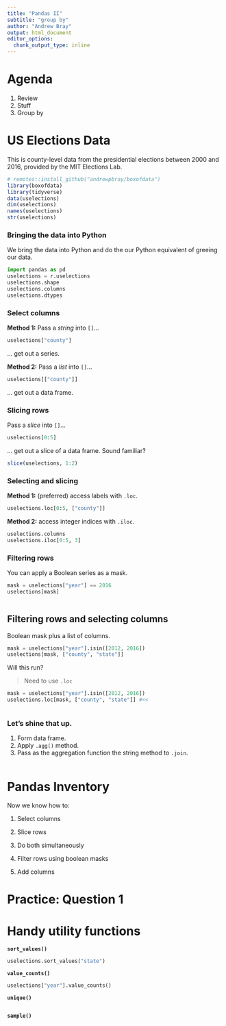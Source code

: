 ```yaml
---
title: "Pandas II"
subtitle: "group by"
author: "Andrew Bray"
output: html_document
editor_options: 
  chunk_output_type: inline
---
```


# Agenda

1.  Review
2.  Stuff
3.  Group by

# US Elections Data

This is county-level data from the presidential elections between 2000 and 2016, provided by the MIT Elections Lab.

```r
# remotes::install_github("andrewpbray/boxofdata")
library(boxofdata)
library(tidyverse)
data(uselections)
dim(uselections)
names(uselections)
str(uselections)
```

### Bringing the data into Python

We bring the data into Python and do the our Python equivalent of greeing our data.

```python
import pandas as pd
uselections = r.uselections
uselections.shape
uselections.columns
uselections.dtypes
```

### Select columns

**Method 1:** Pass a *string* into `[]`...

```python
uselections["county"]
```

... get out a series.

**Method 2:** Pass a *list* into `[]`...

```python
uselections[["county"]]
```

... get out a data frame.

### Slicing rows

Pass a *slice* into `[]`...

```python
uselections[0:5]
```

... get out a slice of a data frame. Sound familiar?

```r
slice(uselections, 1:2)
```

### Selecting and slicing

**Method 1:** (preferred) access labels with `.loc`.

```python
uselections.loc[0:5, ["county"]]
```

**Method 2:** access integer indices with `.iloc`.

```python
uselections.columns
uselections.iloc[0:5, 3]
```

### Filtering rows

You can apply a Boolean series as a mask.

```python
mask = uselections["year"] == 2016
uselections[mask]
```

```python
```

## Filtering rows and selecting columns

Boolean mask plus a list of columns.

```python
mask = uselections["year"].isin([2012, 2016])
uselections[mask, ["county", "state"]]
```

Will this run?

> Need to use `.loc`

```python
mask = uselections["year"].isin([2012, 2016])
uselections.loc[mask, ["county", "state"]] #<<
```

```python
```

### Let's shine that up.

1.  Form data frame.
2.  Apply `.agg()` method.
3.  Pass as the aggregation function the string method to `.join`.

```python

```

# Pandas Inventory

Now we know how to:

1.  Select columns

2.  Slice rows

3.  Do both simultaneously

4.  Filter rows using boolean masks

5.  Add columns

# Practice: Question 1

# Handy utility functions

**`sort_values()`**

```python
uselections.sort_values("state")
```

**`value_counts()`**

```python
uselections["year"].value_counts()
```

**`unique()`**

```python

```

**`sample()`**

```python

```

